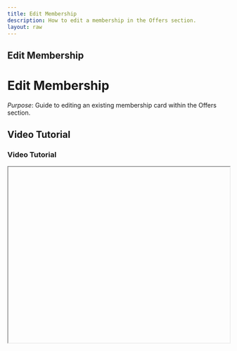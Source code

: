 ```yaml
---
title: Edit Membership
description: How to edit a membership in the Offers section.
layout: raw
---
```



<div className="mdx-content">

## Edit Membership

<h1 className="text-3xl font-bold text-gray-900 mb-4">Edit Membership</h1>  

*Purpose*: Guide to editing an existing membership card within the Offers section.

## Video Tutorial

<h3 className="text-xl font-medium text-gray-800 mb-2">Video Tutorial</h3>

<iframe
  width="100%"
  height="400"
  title="Edit Membership Tutorial"
  allowFullScreen
  className="rounded-lg"
/>

---

## Steps:

<h2 className="text-2xl font-semibold text-gray-800 mt-8 mb-4">Step-by-step Instructions</h2>

❶ **Navigate to Offers > Membership**  
Navigate to **Offers > Membership**.

❷ **Open the Edit Menu**  
Click the **3-dot menu** on the desired membership row and select **Edit**.  
- Or, click the **Membership Name** and choose **Edit** from the top-right 3-dot menu.

❸ **Update Membership Details**  
Update fields such as **Basic Info**, **Pricing**, or **Venue**.

❹ **Save Your Changes**  
Click **Save** to confirm changes.

---

**Tip for First-Time Users**:  
Make sure all updates reflect your current offers and venue availability before saving.

<div className="space-y-4 mt-6">

<div className="my-10 border-t border-gray-200" />

## More questions about this

<h3 className="text-xl font-semibold text-black mb-4 mt-10"> More questions about this?</h3>
</div>
<div className="space-y-4 mt-6">
  <details className="bg-white rounded-md p-4 border border-gray-300">
  <summary
    className="font-medium text-base text-gray-900"
    style={{
      backgroundColor: 'transparent',
      outline: 'none',
      cursor: 'pointer',
      userSelect: 'none',
      listStyle: 'none',
    }}
  >What if I edit a membership that’s already sold?</summary>
   <p className="mt-2 text-sm text-gray-700">
      Changes will apply to new sales going forward. Existing memberships remain unchanged.
    </p>
  </details>

  <details className="bg-white rounded-md p-4 border border-gray-300">
  <summary
    className="font-medium text-base text-gray-900"
    style={{
      backgroundColor: 'transparent',
      outline: 'none',
      cursor: 'pointer',
      userSelect: 'none',
      listStyle: 'none',
    }}
  >Can I undo changes after saving?</summary>
    <p className="mt-2 text-sm text-gray-700">
      No, but you can edit the membership again to adjust anything further.
    </p>
  </details>
</div>
</div>

---

<div className="space-y-4 mt-6">

<div className="my-10 border-t border-gray-200" />

<div className="mdx-content mt-10">

Was this article helpful?

<div style={{ display: 'flex', gap: '1rem' }}>
  <button style={{ padding: '0.5rem', borderRadius: '9999px', backgroundColor: '#f0f0f0' }}>
    👍
  </button>
  <button style={{ padding: '0.5rem', borderRadius: '9999px', backgroundColor: '#f0f0f0' }}>
    👎
  </button>
</div>
</div>

---
</div>
